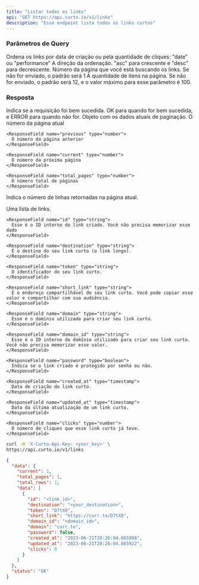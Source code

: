 ```yaml
---
title: "Listar todos os links"
api: "GET https://api.curto.io/v1/links"
description: "Esse endpoint lista todos os links curtos"
---
```


### Parâmetros de Query

<ParamField body="sortBy" type="enum">
  Ordena os links por data de criação ou pela quantidade de cliques: "date" ou "performance"
</ParamField>

<ParamField body="sortDirection" type="enum">
  A direção da ordenação. "asc" para crescente e "desc" para decrescente.
</ParamField>

<ParamField body="page" type="number">
  Número da página que você está buscando os links. Se não for enviado, o padrão será 1
</ParamField>

<ParamField body="pageSize" type="number">
  A quantidade de itens na página. Se não for enviado, o padrão será 12, e o valor máximo para esse parâmetro é 100.
</ParamField>

### Resposta

<ResponseField name="status" type="string">
  Indica se a requisição foi bem sucedida. OK para quando for bem sucedida, e ERROR para quando não for.
</ResponseField>

<ResponseField name="pagination" type="object">
  Objeto com os dados atuais de paginação.

  <Expandable title="Pagination Object">
    <ResponseField name="current" type="number">
      O número da página atual
    </ResponseField>

    <ResponseField name="previous" type="number">
      O número da página anterior
    </ResponseField>

    <ResponseField name="current" type="number">
      O número da próxima página
    </ResponseField>

    <ResponseField name="total_pages" type="number">
      O número total de páginas
    </ResponseField>
  </Expandable>
</ResponseField>

<ResponseField name="total_rows" type="number">
  Indica o número de linhas retornadas na página atual.
</ResponseField>

<ResponseField name="data" type="array">

  Uma lista de links.

  <Expandable title="Link Object">

    <ResponseField name="id" type="string">
      Esse é o ID interno do link criado. Você não precisa memorizar esse dado
    </ResponseField>

    <ResponseField name="destination" type="string">
      É o destino do seu link curto (o link longo).
    </ResponseField>

    <ResponseField name="token" type="string">
      O identificador do seu link curto.
    </ResponseField>

    <ResponseField name="short_link" type="string">
      É o endereço compartilhável do seu link curto. Você pode copiar esse valor e compartilhar com sua audiência.
    </ResponseField>

    <ResponseField name="domain" type="string">
      Esse é o domínio utilizado para criar seu link curto. 
    </ResponseField>

    <ResponseField name="domain_id" type="string">
      Esse é o ID interno do domínio utilizado para criar seu link curto. Você não precisa memorizar esse valor.
    </ResponseField>

    <ResponseField name="password" type="boolean">
      Indica se o link criado é protegido por senha ou não.
    </ResponseField>

    <ResponseField name="created_at" type="timestamp">
      Data de criação do link curto.
    </ResponseField>

    <ResponseField name="updated_at" type="timestamp">
      Data da última atualização de um link curto.
    </ResponseField>

    <ResponseField name="clicks" type="number">
      O número de cliques que esse link curto já teve.
    </ResponseField>

  </Expandable>

</ResponseField>

<RequestExample>

```bash
curl -H 'X-Curto-Api-Key: <your_key>' \
https://api.curto.io/v1/links
```

</RequestExample>

<ResponseExample>

```json Response
{
  "data": {
    "current": 1,
    "total_pages": 1,
    "total_rows": 1,
    "data": [
      {
        "id": "<link_id>",
        "destination": "<your_destination>",
        "token": "D7tX8",
        "short_link": "https://curr.to/D7tX8",
        "domain_id": "<domain_id>",
        "domain": "curr.to",
        "password": false,
        "created_at": "2023-06-21T20:26:04.865908",
        "updated_at": "2023-06-21T20:26:04.865922",
        "clicks": 0
      }
    ]
  },
  "status": "OK"
}
```

</ResponseExample>
